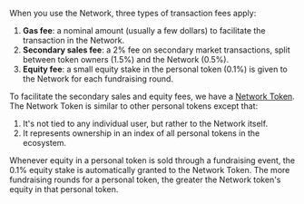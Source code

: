 When you use the Network, three types of transaction fees apply:

1. **Gas fee**: a nominal amount (usually a few dollars) to facilitate the transaction in the Network.
2. **Secondary sales fee**: a 2% fee on secondary market transactions, split between token owners (1.5%) and the Network (0.5%).
3. **Equity fee**: a small equity stake in the personal token (0.1%) is given to the Network for each fundraising round.

To facilitate the secondary sales and equity fees, we have a [Network Token](/docs/network-token). The Network Token is similar to other personal tokens except that:

1. It's not tied to any individual user, but rather to the Network itself.
2. It represents ownership in an index of all personal tokens in the ecosystem.

Whenever equity in a personal token is sold through a fundraising event, the 0.1% equity stake is automatically granted to the Network Token. The more fundraising rounds for a personal token, the greater the Network token's equity in that personal token.

